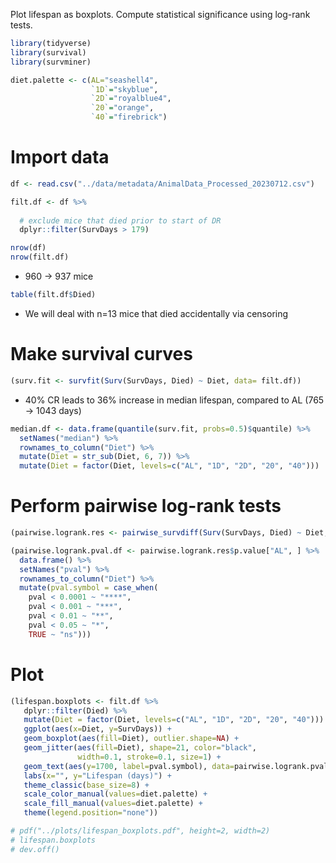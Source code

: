 Plot lifespan as boxplots. Compute statistical significance using log-rank tests.

```r
library(tidyverse)
library(survival)
library(survminer)

diet.palette <- c(AL="seashell4",
                  `1D`="skyblue",
                  `2D`="royalblue4",
                  `20`="orange",
                  `40`="firebrick")
```

# Import data

```r
df <- read.csv("../data/metadata/AnimalData_Processed_20230712.csv")
```

```r
filt.df <- df %>% 
  
  # exclude mice that died prior to start of DR
  dplyr::filter(SurvDays > 179) 

nrow(df)
nrow(filt.df)
```

* 960 -> 937 mice

```r
table(filt.df$Died)
```

* We will deal with n=13 mice that died accidentally via censoring

# Make survival curves

```r
(surv.fit <- survfit(Surv(SurvDays, Died) ~ Diet, data= filt.df))
```

* 40% CR leads to 36% increase in median lifespan, compared to AL (765 -> 1043 days)

```r
median.df <- data.frame(quantile(surv.fit, probs=0.5)$quantile) %>% 
  setNames("median") %>%
  rownames_to_column("Diet") %>% 
  mutate(Diet = str_sub(Diet, 6, 7)) %>% 
  mutate(Diet = factor(Diet, levels=c("AL", "1D", "2D", "20", "40")))
```

# Perform pairwise log-rank tests

```r
(pairwise.logrank.res <- pairwise_survdiff(Surv(SurvDays, Died) ~ Diet, data= filt.df))
```
```r
(pairwise.logrank.pval.df <- pairwise.logrank.res$p.value["AL", ] %>% 
  data.frame() %>% 
  setNames("pval") %>% 
  rownames_to_column("Diet") %>% 
  mutate(pval.symbol = case_when(
    pval < 0.0001 ~ "****",
    pval < 0.001 ~ "***",
    pval < 0.01 ~ "**",
    pval < 0.05 ~ "*",
    TRUE ~ "ns")))
```

# Plot

```r
(lifespan.boxplots <- filt.df %>% 
   dplyr::filter(Died) %>%
   mutate(Diet = factor(Diet, levels=c("AL", "1D", "2D", "20", "40"))) %>% 
   ggplot(aes(x=Diet, y=SurvDays)) +
   geom_boxplot(aes(fill=Diet), outlier.shape=NA) +
   geom_jitter(aes(fill=Diet), shape=21, color="black", 
               width=0.1, stroke=0.1, size=1) +
   geom_text(aes(y=1700, label=pval.symbol), data=pairwise.logrank.pval.df) +
   labs(x="", y="Lifespan (days)") +
   theme_classic(base_size=8) +
   scale_color_manual(values=diet.palette) +
   scale_fill_manual(values=diet.palette) +
   theme(legend.position="none"))
```

```r
# pdf("../plots/lifespan_boxplots.pdf", height=2, width=2)
# lifespan.boxplots
# dev.off()
```

